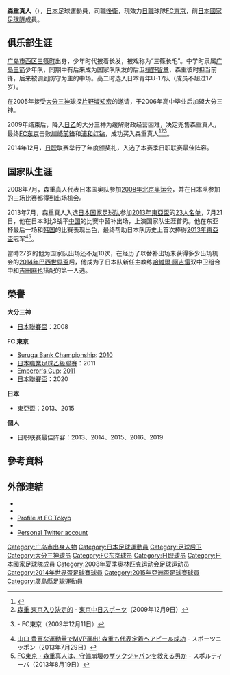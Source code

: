 {{noteta|G1=足球}}{{infobox Football biography
| name        = 森重真人<br>''Masato Morishige''
| image       = Morishige Masato FCT.jpg
| birth_date  = {{birth date and age|1987|5|21|df=y}}
| birth_place = {{JPN}}[[廣島縣|廣島縣]][[廣島市|廣島市]]
| height      = {{height|m=1.83}}<ref>{{cite web|title=National Team Squad|url=http://www.jfa.or.jp/eng/national_team/squad/|work=jfa.or.jp|publisher=[[日本足球協會|日本足球協會]]|accessdate=15 January 2014|archive-date=2017-02-15|archive-url=https://web.archive.org/web/20170215193413/http://www.jfa.or.jp/eng/national_team/squad/|dead-url=no}}</ref>
| currentclub = [[FC東京|FC東京]]
| clubnumber  = 3
| youthyears1 =  1998–1999            
| youthclubs1 =  廣島市立口田小學校
| youthyears2 =  2000–2002 
| youthclubs2 =  廣島市立口田中學校
| youthyears3 =  2003–2005
| youthclubs3 =  廣島縣立廣島皆實高等學校
| position =  [[中後衛|中後衛]]
| years1 = 2006–2009 
| clubs1 = [[大分三神|大分三神]] 
| caps1 = 73  
| goals1 = 5 
| years2 = 2010–
| clubs2 = [[FC東京|FC東京]]
| caps2 = 374
| goals2 = 34
| nationalyears1 = 2008
| nationalteam1 = [[日本23歲以下足球代表隊|日本U-23]]
| nationalcaps1 = 3
| nationalgoals1 = 0
| nationalyears2 = 2013–2017
| nationalteam2 = [[日本國家足球隊|日本]]
| nationalcaps2 = 41
| nationalgoals2 = 2
| club-update = 2021年12月4日
| nationalteam-update = 2017年3月28日
}}
{{japanese|japanese=森重 真人|kana=もりしげ まさと|romaji=Morishige Masato}}

'''森重真人'''（{{bd|1987年|5月21日|||Morishige, Masato}}），[[日本|日本]]足球運動員，司職[[後衛|後衛]]，現效力[[日本職業足球聯賽|日職]]球隊[[FC東京|FC東京]]，前[[日本國家足球隊|日本國家足球隊]]成員。

==俱乐部生涯==
[[广岛市|广岛市]][[西區_(廣島市)|西区]][[三篠町|三篠町]]出身，少年时代披着长发，被戏称为“三篠长毛”。中学时隶属[[广岛三箭|广岛三箭]]少年队，同期中有后来成为国家队队友的后卫[[槙野智章|槙野智章]]，森重彼时担当前锋，后来被调到防守为主的中场。高二时选入日本青年U-17队（成员不超过17岁）。

在2005年接受[[大分三神|大分三神]]球探[[片野坂知宏|片野坂知宏]]的邀请，于2006年高中毕业后加盟大分三神。

2009年结束后，降入[[日乙|日乙]]的大分三神为缓解财政经营困难，决定兜售森重真人，最终[[FC东京|FC东京]]击败[[川崎前锋|川崎前锋]]和[[浦和红钻|浦和红钻]]，成功买入森重真人<ref>{{Cite web|date=2009-12-09|url=http://www.nikkansports.com/soccer/news/p-sc-tp0-20091209-574055.html|title=森重大分退団へ、東京入りを決断|publisher=[[日刊スポーツ|日刊スポーツ]]|accessdate=2009-12-13|archive-date=2009-12-13|archive-url=https://web.archive.org/web/20091213010026/http://www.nikkansports.com/soccer/news/p-sc-tp0-20091209-574055.html|dead-url=no}}</ref><ref>[http://www.chunichi.co.jp/chuspo/article/fctokyo/news/200912/CK2009120902000136.html 森重 東京入り決定的] {{webarchive|url=https://web.archive.org/web/20140412165454/http://www.chunichi.co.jp/chuspo/article/fctokyo/news/200912/CK2009120902000136.html |date=2014-04-12 }} - [[東京中日スポーツ|東京中日スポーツ]]（2009年12月9日）</ref><ref name="fct2009">{{cite web |url=http://www.fctokyo.co.jp/home/index.phtml?cont=item&item=8887 |title=森重真人選手 完全移籍加入決定のお知らせ |accessdate=2014-05-23  |deadurl=yes |archiveurl=https://web.archive.org/web/20100114113821/http://www.fctokyo.co.jp/home/index.phtml?cont=item&item=8887 |archivedate=2010-01-14 }} - FC東京（2009年12月11日）</ref>。

2014年12月，[[日职|日职]]联赛举行了年度颁奖礼，入选了本赛季日职联赛最佳阵容。

==国家队生涯==
2008年7月，森重真人代表日本国奥队参加[[2008年北京奥运会|2008年北京奥运会]]，并在日本队参加的三场比赛都得到出场机会。

2013年7月，森重真人入选[[日本国家足球队|日本国家足球队]]参加[[2013年東亞盃|2013年東亞盃]]的[[2013年東亞盃決賽圈參賽名單|23人名单]]，7月21日，他在日本3比3战平[[中国国家足球队|中国]]的比赛中替补出场，上演国家队生涯首秀。他在东亚杯最后一场和[[韩国国家足球队|韩国]]的比赛表现出色，最终帮助日本队历史上首次捧得[[2013年東亞盃|2013年東亞盃]]冠军<ref>[http://www.sponichi.co.jp/soccer/news/2013/07/29/kiji/K20130729006313830.html 山口 豊富な運動量でMVP選出! 森重も代表定着へアピール成功] {{Wayback|url=http://www.sponichi.co.jp/soccer/news/2013/07/29/kiji/K20130729006313830.html |date=20140412170641 }} - スポーツニッポン（2013年7月29日）</ref><ref>[http://sportiva.shueisha.co.jp/clm/jfootball/2013/08/19/post_450/index2.php FC東京・森重真人は、守備崩壊のザックジャパンを救える男か] {{Wayback|url=http://sportiva.shueisha.co.jp/clm/jfootball/2013/08/19/post_450/index2.php |date=20140412164149 }} - スポルティーバ（2013年8月19日）</ref>。

當時27岁的他为国家队出场还不足10次，在经历了以替补出场未获得多少出场机会的[[2014年巴西世界盃|2014年巴西世界盃]]后，他成为了日本队新任主教练[[哈維爾·阿吉雷|哈維爾·阿吉雷]]双中卫组合中和[[吉田麻也|吉田麻也]]搭配的第一人选。

==榮譽==
'''大分三神'''
*[[日本聯賽盃|日本聯賽盃]]：2008

'''FC 東京'''
*[[Suruga_Bank_Championship|Suruga Bank Championship]]: [[2010_Suruga_Bank_Championship|2010]]
*[[日本職業足球乙級聯賽|日本職業足球乙級聯賽]]：2011
*[[Emperor's_Cup|Emperor's Cup]]: [[2011_Emperor's_Cup|2011]]
*[[日本聯賽盃|日本聯賽盃]]：2020

'''日本'''
*東亞盃：2013、2015

'''個人'''
*日职联赛最佳阵容：2013、2014、2015、2016、2019

==參考資料==
{{reflist}}

==外部連結==
{{Commons category}}
* {{FIFA player|268594}}
* {{J.League player}}
* [http://www.fctokyo.co.jp/?p=131641 Profile at FC Tokyo] {{Wayback|url=http://www.fctokyo.co.jp/?p=131641 |date=20170630092541 }}
* {{Soccerway}}
* [https://twitter.com/morigekun3 Personal Twitter account] {{Wayback|url=https://twitter.com/morigekun3 |date=20191127225412 }}

{{2007年U-20世界盃日本参赛名单}}
{{2008年奥运会男子足球日本参赛名单}}
{{2014年世界盃足球賽日本參賽名單}}
{{2015年亞洲盃足球賽日本參賽名單}}

[[Category:广岛市出身人物|Category:广岛市出身人物]]
[[Category:日本足球運動員|Category:日本足球運動員]]
[[Category:足球后卫|Category:足球后卫]]
[[Category:大分三神球员|Category:大分三神球员]]
[[Category:FC东京球员|Category:FC东京球员]]
[[Category:日职球员|Category:日职球员]]
[[Category:日本國家足球隊成員|Category:日本國家足球隊成員]]
[[Category:2008年夏季奥林匹克运动会足球运动员|Category:2008年夏季奥林匹克运动会足球运动员]]
[[Category:2014年世界盃足球賽球員|Category:2014年世界盃足球賽球員]]
[[Category:2015年亞洲盃足球賽球員|Category:2015年亞洲盃足球賽球員]]
[[Category:廣島縣足球運動員|Category:廣島縣足球運動員]]